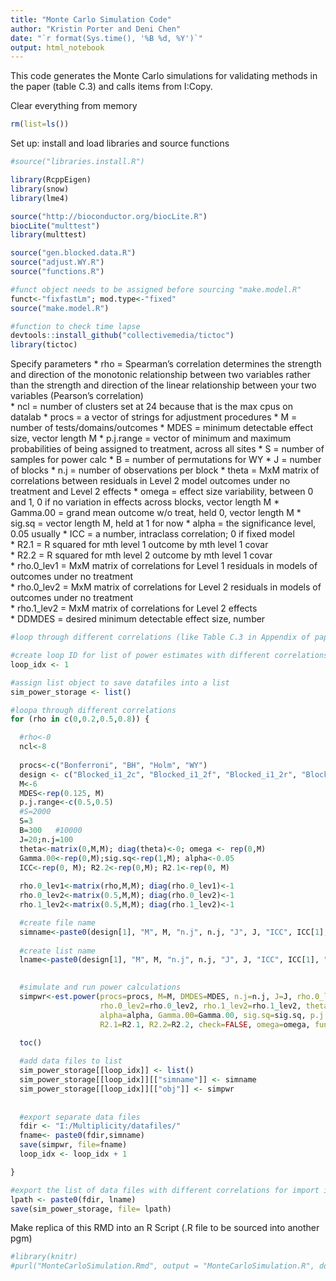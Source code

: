 ```yaml
---
title: "Monte Carlo Simulation Code"
author: "Kristin Porter and Deni Chen"
date: "`r format(Sys.time(), '%B %d, %Y')`"
output: html_notebook
---
```


This code generates the Monte Carlo simulations for validating methods in the paper (table C.3) and calls items from I:\Multiplicity\Archive\Domino Copy\ECmethods\R.


Clear everything from memory
```r
rm(list=ls())
```

Set up: install and load libraries and source functions
```r
#source("libraries.install.R")

library(RcppEigen)
library(snow)
library(lme4)

source("http://bioconductor.org/biocLite.R")
biocLite("multtest")
library(multtest)

source("gen.blocked.data.R")
source("adjust.WY.R")
source("functions.R")

#funct object needs to be assigned before sourcing "make.model.R"
funct<-"fixfastLm"; mod.type<-"fixed"
source("make.model.R")

#function to check time lapse
devtools::install_github("collectivemedia/tictoc")
library(tictoc)

```


Specify parameters
* rho         = Spearman's correlation determines the strength and direction of the monotonic relationship between two variables rather than the                 strength and direction of the linear relationship between your two variables (Pearson's correlation)    
* ncl         = number of clusters set at 24 because that is the max cpus on datalab
* procs       = a vector of strings for adjustment procedures
* M           = number of tests/domains/outcomes
* MDES        = minimum detectable effect size, vector length M 
* p.j.range   = vector of minimum and maximum probabilities of being assigned to treatment, across all sites
* S           = number of samples for power calc
* B           = number of permutations for WY
* J           = number of blocks
* n.j         = number of observations per block 
* theta       = MxM matrix of correlations between residuals in Level 2 model outcomes under no treatment and Level 2 effects 
* omega       = effect size variability, between 0 and 1, 0 if no variation in effects across blocks, vector length M
* Gamma.00    = grand mean outcome w/o treat, held 0, vector length M 
* sig.sq      = vector length M, held at 1 for now
* alpha       = the significance level, 0.05 usually 
* ICC         = a number, intraclass correlation; 0 if fixed model  
* R2.1        = R squared for mth level 1 outcome by mth level 1 covar          
* R2.2        = R squared for mth level 2 outcome by mth level 1 covar          
* rho.0_lev1  = MxM matrix of correlations for Level 1 residuals in models of outcomes under no treatment                   
* rho.0_lev2  = MxM matrix of correlations for Level 2 residuals in models of outcomes under no treatment                   
* rho.1_lev2  = MxM matrix of correlations for Level 2 effects        
* DDMDES      = desired minimum detectable effect size, number 



```r
#loop through different correlations (like Table C.3 in Appendix of paper)

#create loop ID for list of power estimates with different correlations
loop_idx <- 1

#assign list object to save datafiles into a list
sim_power_storage <- list()

#loopa through different correlations
for (rho in c(0,0.2,0.5,0.8)) {

  #rho<-0
  ncl<-8
  
  procs<-c("Bonferroni", "BH", "Holm", "WY") 
  design <- c("Blocked_i1_2c", "Blocked_i1_2f", "Blocked_i1_2r", "Blocked_i1_3r", "Blocked_i1_4r")
  M<-6
  MDES<-rep(0.125, M)
  p.j.range<-c(0.5,0.5)
  #S=2000
  S=3
  B=300   #10000
  J=20;n.j=100
  theta<-matrix(0,M,M); diag(theta)<-0; omega <- rep(0,M)
  Gamma.00<-rep(0,M);sig.sq<-rep(1,M); alpha<-0.05
  ICC<-rep(0, M); R2.2<-rep(0,M); R2.1<-rep(0, M)
  
  rho.0_lev1<-matrix(rho,M,M); diag(rho.0_lev1)<-1 
  rho.0_lev2<-matrix(0.5,M,M); diag(rho.0_lev2)<-1
  rho.1_lev2<-matrix(0.5,M,M); diag(rho.1_lev2)<-1

  #create file name
  simname<-paste0(design[1], "M", M, "n.j", n.j, "J", J, "ICC", ICC[1], "MDES", MDES[1], "rho", rho, "_S", S, "B", B,   "_R2.1", R2.1[1],"_R2.2",R2.2[1], "_simpwr.Rda")
  
  #create list name
  lname<-paste0(design[1], "M", M, "n.j", n.j, "J", J, "ICC", ICC[1], "MDES", MDES[1], "_S", S, "B", B, "_R2.1",        R2.1[1],"_R2.2",R2.2[1], "_simpwrLIST.Rda")
      

  #simulate and run power calculations
  simpwr<-est.power(procs=procs, M=M, DMDES=MDES, n.j=n.j, J=J, rho.0_lev1=rho.0_lev1, 
                    rho.0_lev2=rho.0_lev2, rho.1_lev2=rho.1_lev2, theta=theta, ICC=ICC, 
                    alpha=alpha, Gamma.00=Gamma.00, sig.sq=sig.sq, p.j.range=p.j.range, 
                    R2.1=R2.1, R2.2=R2.2, check=FALSE, omega=omega, funct=mod.type, S=S, ncl=ncl, B=B,maxT=FALSE) 
  
  toc()

  #add data files to list
  sim_power_storage[[loop_idx]] <- list()
  sim_power_storage[[loop_idx]][["simname"]] <- simname
  sim_power_storage[[loop_idx]][["obj"]] <- simpwr
  
  
  #export separate data files
  fdir <- "I:/Multiplicity/datafiles/"
  fname<- paste0(fdir,simname)
  save(simpwr, file=fname)
  loop_idx <- loop_idx + 1

}

#export the list of data files with different correlations for import into validation RMD
lpath <- paste0(fdir, lname)
save(sim_power_storage, file= lpath)

```


Make replica of this RMD into an R Script (.R file to be sourced into another pgm)
```r
#library(knitr)
#purl("MonteCarloSimulation.Rmd", output = "MonteCarloSimulation.R", documentation = 2)
```
